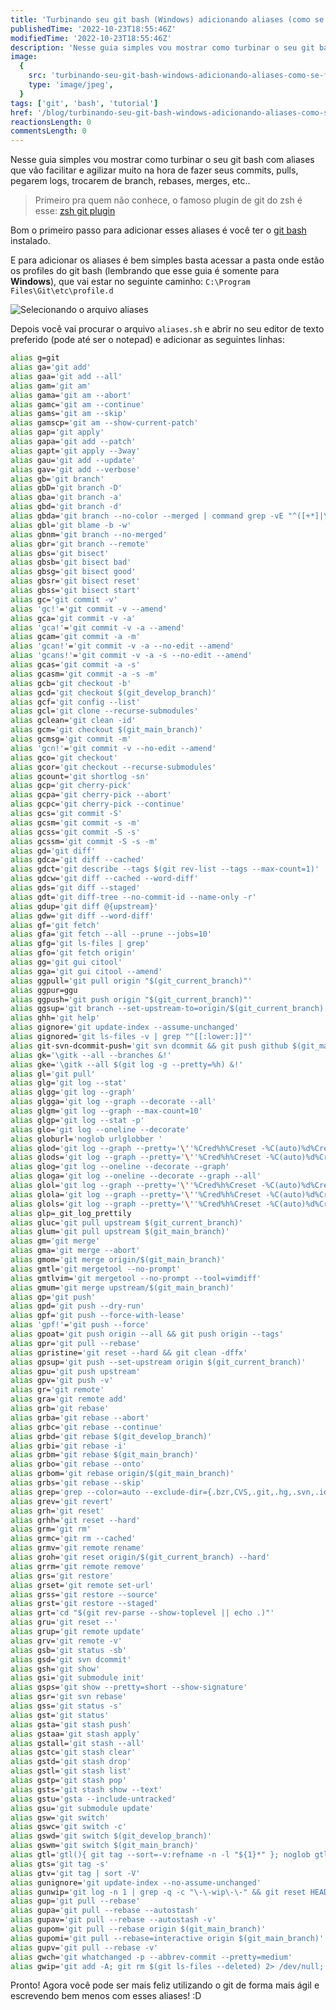 ```yaml
---
title: 'Turbinando seu git bash (Windows) adicionando aliases (como se fosse o git plugin do zsh)'
publishedTime: '2022-10-23T18:55:46Z'
modifiedTime: '2022-10-23T18:55:46Z'
description: 'Nesse guia simples vou mostrar como turbinar o seu git bash com aliases que vão facilitar e agilizar muito na hora de fazer seus commits, pulls, pegarem logs, trocarem de branch, rebases, merges, etc..'
image:
  {
    src: 'turbinando-seu-git-bash-windows-adicionando-aliases-como-se-fosse-o-git-plugin-do-zsh.jpg',
    type: 'image/jpeg',
  }
tags: ['git', 'bash', 'tutorial']
href: '/blog/turbinando-seu-git-bash-windows-adicionando-aliases-como-se-fosse-o-git-plugin-do-zsh'
reactionsLength: 0
commentsLength: 0
---
```


Nesse guia simples vou mostrar como turbinar o seu git bash com aliases que vão facilitar e agilizar muito na hora de fazer seus commits, pulls, pegarem logs, trocarem de branch, rebases, merges, etc..

> Primeiro pra quem não conhece, o famoso plugin de git do zsh é esse: [zsh git plugin](https://github.com/ohmyzsh/ohmyzsh/blob/master/plugins/git/git.plugin.zsh)

Bom o primeiro passo para adicionar esses aliases é você ter o [git bash](https://git-scm.com/download/win) instalado.

E para adicionar os aliases é bem simples basta acessar a pasta onde estão os profiles do git bash (lembrando que esse guia é somente para **Windows**), que vai estar no seguinte caminho: `C:\Program Files\Git\etc\profile.d`

![Selecionando o arquivo aliases](https://dev-to-uploads.s3.amazonaws.com/uploads/articles/u76fyz7yqeztqzk54erg.png)

Depois você vai procurar o arquivo `aliases.sh` e abrir no seu editor de texto preferido (pode até ser o notepad) e adicionar as seguintes linhas:

```bash
alias g=git
alias ga='git add'
alias gaa='git add --all'
alias gam='git am'
alias gama='git am --abort'
alias gamc='git am --continue'
alias gams='git am --skip'
alias gamscp='git am --show-current-patch'
alias gap='git apply'
alias gapa='git add --patch'
alias gapt='git apply --3way'
alias gau='git add --update'
alias gav='git add --verbose'
alias gb='git branch'
alias gbD='git branch -D'
alias gba='git branch -a'
alias gbd='git branch -d'
alias gbda='git branch --no-color --merged | command grep -vE "^([+*]|\s*($(git_main_branch)|$(git_develop_branch))\s*$)" | command xargs git branch -d 2>/dev/null'
alias gbl='git blame -b -w'
alias gbnm='git branch --no-merged'
alias gbr='git branch --remote'
alias gbs='git bisect'
alias gbsb='git bisect bad'
alias gbsg='git bisect good'
alias gbsr='git bisect reset'
alias gbss='git bisect start'
alias gc='git commit -v'
alias 'gc!'='git commit -v --amend'
alias gca='git commit -v -a'
alias 'gca!'='git commit -v -a --amend'
alias gcam='git commit -a -m'
alias 'gcan!'='git commit -v -a --no-edit --amend'
alias 'gcans!'='git commit -v -a -s --no-edit --amend'
alias gcas='git commit -a -s'
alias gcasm='git commit -a -s -m'
alias gcb='git checkout -b'
alias gcd='git checkout $(git_develop_branch)'
alias gcf='git config --list'
alias gcl='git clone --recurse-submodules'
alias gclean='git clean -id'
alias gcm='git checkout $(git_main_branch)'
alias gcmsg='git commit -m'
alias 'gcn!'='git commit -v --no-edit --amend'
alias gco='git checkout'
alias gcor='git checkout --recurse-submodules'
alias gcount='git shortlog -sn'
alias gcp='git cherry-pick'
alias gcpa='git cherry-pick --abort'
alias gcpc='git cherry-pick --continue'
alias gcs='git commit -S'
alias gcsm='git commit -s -m'
alias gcss='git commit -S -s'
alias gcssm='git commit -S -s -m'
alias gd='git diff'
alias gdca='git diff --cached'
alias gdct='git describe --tags $(git rev-list --tags --max-count=1)'
alias gdcw='git diff --cached --word-diff'
alias gds='git diff --staged'
alias gdt='git diff-tree --no-commit-id --name-only -r'
alias gdup='git diff @{upstream}'
alias gdw='git diff --word-diff'
alias gf='git fetch'
alias gfa='git fetch --all --prune --jobs=10'
alias gfg='git ls-files | grep'
alias gfo='git fetch origin'
alias gg='git gui citool'
alias gga='git gui citool --amend'
alias ggpull='git pull origin "$(git_current_branch)"'
alias ggpur=ggu
alias ggpush='git push origin "$(git_current_branch)"'
alias ggsup='git branch --set-upstream-to=origin/$(git_current_branch)'
alias ghh='git help'
alias gignore='git update-index --assume-unchanged'
alias gignored='git ls-files -v | grep "^[[:lower:]]"'
alias git-svn-dcommit-push='git svn dcommit && git push github $(git_main_branch):svntrunk'
alias gk='\gitk --all --branches &!'
alias gke='\gitk --all $(git log -g --pretty=%h) &!'
alias gl='git pull'
alias glg='git log --stat'
alias glgg='git log --graph'
alias glgga='git log --graph --decorate --all'
alias glgm='git log --graph --max-count=10'
alias glgp='git log --stat -p'
alias glo='git log --oneline --decorate'
alias globurl='noglob urlglobber '
alias glod='git log --graph --pretty='\''%Cred%h%Creset -%C(auto)%d%Creset %s %Cgreen(%ad) %C(bold blue)<%an>%Creset'\'
alias glods='git log --graph --pretty='\''%Cred%h%Creset -%C(auto)%d%Creset %s %Cgreen(%ad) %C(bold blue)<%an>%Creset'\'' --date=short'
alias glog='git log --oneline --decorate --graph'
alias gloga='git log --oneline --decorate --graph --all'
alias glol='git log --graph --pretty='\''%Cred%h%Creset -%C(auto)%d%Creset %s %Cgreen(%ar) %C(bold blue)<%an>%Creset'\'
alias glola='git log --graph --pretty='\''%Cred%h%Creset -%C(auto)%d%Creset %s %Cgreen(%ar) %C(bold blue)<%an>%Creset'\'' --all'
alias glols='git log --graph --pretty='\''%Cred%h%Creset -%C(auto)%d%Creset %s %Cgreen(%ar) %C(bold blue)<%an>%Creset'\'' --stat'
alias glp=_git_log_prettily
alias gluc='git pull upstream $(git_current_branch)'
alias glum='git pull upstream $(git_main_branch)'
alias gm='git merge'
alias gma='git merge --abort'
alias gmom='git merge origin/$(git_main_branch)'
alias gmtl='git mergetool --no-prompt'
alias gmtlvim='git mergetool --no-prompt --tool=vimdiff'
alias gmum='git merge upstream/$(git_main_branch)'
alias gp='git push'
alias gpd='git push --dry-run'
alias gpf='git push --force-with-lease'
alias 'gpf!'='git push --force'
alias gpoat='git push origin --all && git push origin --tags'
alias gpr='git pull --rebase'
alias gpristine='git reset --hard && git clean -dffx'
alias gpsup='git push --set-upstream origin $(git_current_branch)'
alias gpu='git push upstream'
alias gpv='git push -v'
alias gr='git remote'
alias gra='git remote add'
alias grb='git rebase'
alias grba='git rebase --abort'
alias grbc='git rebase --continue'
alias grbd='git rebase $(git_develop_branch)'
alias grbi='git rebase -i'
alias grbm='git rebase $(git_main_branch)'
alias grbo='git rebase --onto'
alias grbom='git rebase origin/$(git_main_branch)'
alias grbs='git rebase --skip'
alias grep='grep --color=auto --exclude-dir={.bzr,CVS,.git,.hg,.svn,.idea,.tox}'
alias grev='git revert'
alias grh='git reset'
alias grhh='git reset --hard'
alias grm='git rm'
alias grmc='git rm --cached'
alias grmv='git remote rename'
alias groh='git reset origin/$(git_current_branch) --hard'
alias grrm='git remote remove'
alias grs='git restore'
alias grset='git remote set-url'
alias grss='git restore --source'
alias grst='git restore --staged'
alias grt='cd "$(git rev-parse --show-toplevel || echo .)"'
alias gru='git reset --'
alias grup='git remote update'
alias grv='git remote -v'
alias gsb='git status -sb'
alias gsd='git svn dcommit'
alias gsh='git show'
alias gsi='git submodule init'
alias gsps='git show --pretty=short --show-signature'
alias gsr='git svn rebase'
alias gss='git status -s'
alias gst='git status'
alias gsta='git stash push'
alias gstaa='git stash apply'
alias gstall='git stash --all'
alias gstc='git stash clear'
alias gstd='git stash drop'
alias gstl='git stash list'
alias gstp='git stash pop'
alias gsts='git stash show --text'
alias gstu='gsta --include-untracked'
alias gsu='git submodule update'
alias gsw='git switch'
alias gswc='git switch -c'
alias gswd='git switch $(git_develop_branch)'
alias gswm='git switch $(git_main_branch)'
alias gtl='gtl(){ git tag --sort=-v:refname -n -l "${1}*" }; noglob gtl'
alias gts='git tag -s'
alias gtv='git tag | sort -V'
alias gunignore='git update-index --no-assume-unchanged'
alias gunwip='git log -n 1 | grep -q -c "\-\-wip\-\-" && git reset HEAD~1'
alias gup='git pull --rebase'
alias gupa='git pull --rebase --autostash'
alias gupav='git pull --rebase --autostash -v'
alias gupom='git pull --rebase origin $(git_main_branch)'
alias gupomi='git pull --rebase=interactive origin $(git_main_branch)'
alias gupv='git pull --rebase -v'
alias gwch='git whatchanged -p --abbrev-commit --pretty=medium'
alias gwip='git add -A; git rm $(git ls-files --deleted) 2> /dev/null; git commit --no-verify --no-gpg-sign -m "--wip-- [skip ci]"'
```

Pronto! Agora você pode ser mais feliz utilizando o git de forma mais ágil e escrevendo bem menos com esses aliases! :D
